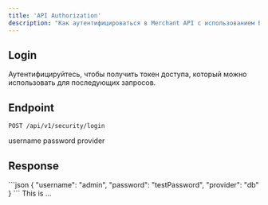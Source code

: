```yaml
---
title: 'API Authorization'
description: "Как аутентифицироваться в Merchant API с использованием Bearer токенов JWT."
---
```

## Login
Аутентифицируйтесь, чтобы получить токен доступа, который можно использовать для последующих запросов.

## Endpoint
```
POST /api/v1/security/login
```
<ParamField body="username" type="string">
    username
</ParamField>

<ParamField body="password" type="string">
    password
</ParamField>

<ParamField body="provider" type="string">
    provider
</ParamField>

## Response
<RequestExample>
```json
{
  "username": "admin",
  "password": "testPassword",
  "provider": "db"
}
```
</RequestExample>

<ResponseField name="access_token" type="ey......">
    This is ...
</ResponseField>
